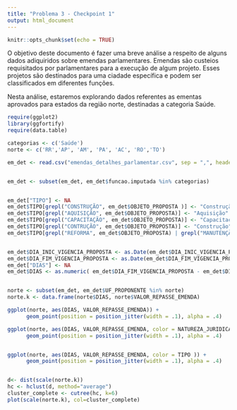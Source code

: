 ```yaml
---
title: "Problema 3 - Checkpoint 1"
output: html_document
---
```


```r
knitr::opts_chunk$set(echo = TRUE)
```


O objetivo deste documento é fazer uma breve análise a respeito de alguns dados adiquiridos sobre emendas parlamentares. Emendas são custeios requisitados por parlamentares para a execução de algum projeto. Esses projetos são destinados para uma ciadade específica e podem ser classificados em diferentes funções.

Nesta análise, estaremos explorando dados referentes as ementas aprovados para estados da região norte, destinadas a categoria Saúde.
``` r
require(ggplot2)
library(ggfortify)
require(data.table)

categorias <- c('Saúde')
norte <- c('RR','AP', 'AM', 'PA', 'AC', 'RO','TO')

em_det <- read.csv("emendas_detalhes_parlamentar.csv", sep = ",", header = T, stringsAsFactors=FALSE)


em_det <- subset(em_det, em_det$funcao.imputada %in% categorias)


em_det["TIPO"] <- NA
em_det$TIPO[grepl("CONSTRUÇÃO", em_det$OBJETO_PROPOSTA )] <- "Construção"
em_det$TIPO[grepl("AQUISIÇÃO", em_det$OBJETO_PROPOSTA)] <- "Aquisição"
em_det$TIPO[grepl("CAPACITAÇÃO", em_det$OBJETO_PROPOSTA)] <- "Capacitação"
em_det$TIPO[grepl("CONTRUÇÃO", em_det$OBJETO_PROPOSTA)] <- "Construção"
em_det$TIPO[grepl("REFORMA", em_det$OBJETO_PROPOSTA) | grepl("MANUTENÇÃO", em_det$OBJETO_PROPOSTA) | grepl("AMPLIAÇÃO", em_det$OBJETO_PROPOSTA) | grepl("CONCLUSÃO", em_det$OBJETO_PROPOSTA)] <- "Ampliação, manutenção, reforma ou conclusão"


em_det$DIA_INIC_VIGENCIA_PROPOSTA <- as.Date(em_det$DIA_INIC_VIGENCIA_PROPOSTA, "%d/%m/%Y")
em_det$DIA_FIM_VIGENCIA_PROPOSTA <- as.Date(em_det$DIA_FIM_VIGENCIA_PROPOSTA , "%d/%m/%Y")
em_det["DIAS"] <- NA
em_det$DIAS <- as.numeric( em_det$DIA_FIM_VIGENCIA_PROPOSTA - em_det$DIA_INIC_VIGENCIA_PROPOSTA )


norte <- subset(em_det, em_det$UF_PROPONENTE %in% norte)
norte.k <- data.frame(norte$DIAS, norte$VALOR_REPASSE_EMENDA)

```


```r

ggplot(norte, aes(DIAS, VALOR_REPASSE_EMENDA)) + 
      geom_point(position = position_jitter(width = .1), alpha = .4)

ggplot(norte, aes(DIAS, VALOR_REPASSE_EMENDA, color = NATUREZA_JURIDICA )) + 
      geom_point(position = position_jitter(width = .1), alpha = .4)


ggplot(norte, aes(DIAS, VALOR_REPASSE_EMENDA, color = TIPO )) + 
      geom_point(position = position_jitter(width = .1), alpha = .4)


d<- dist(scale(norte.k))
hc <- hclust(d, method="average")
cluster_complete <- cutree(hc, k=6)
plot(scale(norte.k), col=cluster_complete)
```
